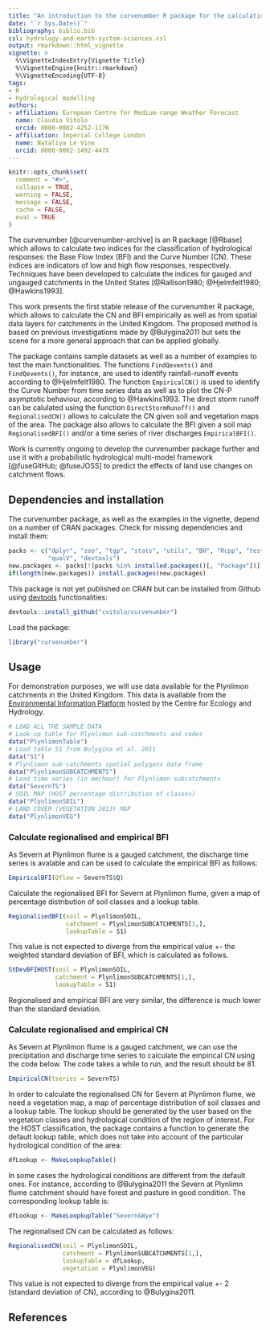 ```yaml
---
title: "An introduction to the curvenumber R package for the calculation of Base Flow Index and Curve Number"
date: "`r Sys.Date()`"
bibliography: biblio.bib
csl: hydrology-and-earth-system-sciences.csl
output: rmarkdown::html_vignette
vignette: >
  %\VignetteIndexEntry{Vignette Title}
  %\VignetteEngine{knitr::rmarkdown}
  %\VignetteEncoding{UTF-8}
tags:
- R
- hydrological modelling
authors:
- affiliation: European Centre for Medium-range Weather Forecast
  name: Claudia Vitolo
  orcid: 0000-0002-4252-1176
- affiliation: Imperial College London
  name: Nataliya Le Vine
  orcid: 0000-0002-1492-447X
---
```


```r
knitr::opts_chunk$set(
  comment = "#>",
  collapse = TRUE,
  warning = FALSE,
  message = FALSE,
  cache = FALSE,
  eval = TRUE
)
```

The curvenumber [@curvenumber-archive] is an R package [@Rbase] which allows to calculate two indices for the classification of hydrological responses: the Base Flow Index (BFI) and the Curve Number (CN). These indices are indicators of low and high flow responses, respectively. Techniques have been developed to calculate the indices for gauged and ungauged catchments in the United States [@Rallison1980; @Hjelmfelt1980; @Hawkins1993]. 

This work presents the first stable release of the curvenumber R package, which allows to calculate the CN and BFI empirically as well as from spatial data layers for catchments in the United Kingdom. The proposed method is based on previous investigations made by @Bulygina2011 but sets the scene for a more general approach that can be applied globally.

The package contains sample datasets as well as a number of examples to test the main functionalities. The functions `FindQevents()` and `FindQevents()`, for instance, are used to identify rainfall-runoff events according to @Hjelmfelt1980. The function `EmpiricalCN()` is used to identify the Curve Number from time series data as well as to plot the CN-P asymptotic behaviour, according to @Hawkins1993. The direct storm runoff can be calulated using the function `DirectStormRunoff()` and `RegionalisedCN()` allows to calculate the CN given soil and vegetation maps of the area. The package also allows to calculate the BFI given a soil map `RegionalisedBFI()` and/or a time series of river discharges `EmpiricalBFI()`.

Work is currently ongoing to develop the curvenumber package further and use it with a probabilistic hydrological multi-model framework [@fuseGitHub; @fuseJOSS] to predict the effects of land use changes on catchment flows.

## Dependencies and installation
The curvenumber package, as well as the examples in the vignette, depend on a number of CRAN packages. Check for missing dependencies and install them:

```r
packs <- c("dplyr", "zoo", "tgp", "stats", "utils", "BH", "Rcpp", "testthat",
           "qualV", "devtools")
new.packages <- packs[!(packs %in% installed.packages()[, "Package"])]
if(length(new.packages)) install.packages(new.packages)
```

This package is not yet published on CRAN but can be installed from Github using [devtools](https://github.com/hadley/devtools) functionalities:
```r
devtools::install_github("cvitolo/curvenumber")
```

Load the package:
```r
library("curvenumber")
```

## Usage
For demonstration purposes, we will use data available for the Plynlimon catchments in the United Kingdom. This data is available from the [Environmental Information Platform](https://eip.ceh.ac.uk/) hosted by the Centre for Ecology and Hydrology.

```r
# LOAD ALL THE SAMPLE DATA
# Look-up table for Plynlimon sub-catchments and codes
data("PlynlimonTable")
# Load table S1 from Bulygina et al. 2011
data("S1")
# Plynlimon sub-catchments spatial polygons data frame
data("PlynlimonSUBCATCHMENTS")
# Load time series (in mm/hour) for Plynlimon subcatchments
data("SevernTS")
# SOIL MAP (HOST percentage distribution of classes)
data("PlynlimonSOIL")
# LAND COVER (VEGETATION 2013) MAP
data("PlynlimonVEG")
```

### Calculate regionalised and empirical BFI
As Severn at Plynlimon flume is a gauged catchment, the discharge time series is avalable and can be used to calculate the empirical BFI as follows:
```r
EmpiricalBFI(Qflow = SevernTS$Q)
```

Calculate the regionalised BFI for Severn at Plynlimon flume, given a map of percentage distribution of soil classes and a lookup table.
```r
RegionalisedBFI(soil = PlynlimonSOIL, 
                catchment = PlynlimonSUBCATCHMENTS[1,], 
                lookupTable = S1)
```

This value is not expected to diverge from the empirical value +- the weighted standard deviation of BFI, which is calculated as follows.
```r
StDevBFIHOST(soil = PlynlimonSOIL, 
             catchment = PlynlimonSUBCATCHMENTS[1,],
             lookupTable = S1)
```

Regionalised and empirical BFI are very similar, the difference is much lower than the standard deviation.

### Calculate regionalised and empirical CN
As Severn at Plynlimon flume is a gauged catchment, we can use the precipitation and discharge time series to calculate the empirical CN using the code below. The code takes a while to run, and the result should be 81.
```r
EmpiricalCN(tseries = SevernTS)
```

In order to calculate the regionalised CN for Severn at Plynlimon flume, we need a vegetation map, a map of percentage distribution of soil classes and a lookup table. The lookup should be generated by the user based on the vegetation classes and hydrological condition of the region of interest. For the HOST classification, the package contains a function to generate the default lookup table, which does not take into account of the particular hydrological condition of the area:
```r
dfLookup <- MakeLoopkupTable()
```

In some cases the hydrological conditions are different from the default ones. For instance, according to @Bulygina2011 the Severn at Plynlimn flume catchment should have forest and pasture in good condition. The corresponding lookup table is:
```r
dfLookup <- MakeLoopkupTable("Severn&Wye")
```

The regionalised CN can be calculated as follows:
```r
RegionalisedCN(soil = PlynlimonSOIL,
               catchment = PlynlimonSUBCATCHMENTS[1,],
               lookupTable = dfLookup,
               vegetation = PlynlimonVEG)
```

This value is not expected to diverge from the empirical value +- 2 (standard deviation of CN), according to @Bulygina2011.

## References

